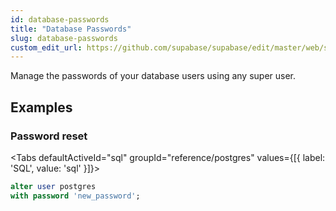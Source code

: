 ```yaml
---
id: database-passwords
title: "Database Passwords"
slug: database-passwords
custom_edit_url: https://github.com/supabase/supabase/edit/master/web/spec/postgres.yml
---
```



Manage the passwords of your database users using any super user.




















## Examples

### Password reset



<Tabs
  defaultActiveId="sql"
  groupId="reference/postgres"
  values={[{ label: 'SQL', value: 'sql' }]}>

<TabsPanel id="sql" label="sql">

```sql
alter user postgres 
with password 'new_password';
```


</TabsPanel>

</Tabs>